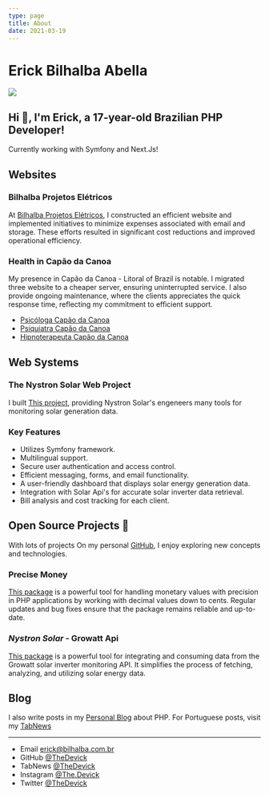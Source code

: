 ```yaml
---
type: page
title: About
date: 2021-03-19
---
```


# Erick Bilhalba Abella

<div style={{ display: 'flex', flexWrap: 'wrap', flexAlign: 'flex-start' }}>
    <img style={{ marginLeft: '0px', marginRight: '10px', borderRadius: '10%', objectFit: 'cover' }} src="https://www.gravatar.com/avatar/c4cb01ab683521cece7e52e6ea9e9262?s=200" />
    <div style={{ margin: '0px 0px 0px 0px', width: '60%', display: 'flex', flexDirection: 'column', justifyContent: 'center' }}>
        <h2 style={{ margin: '0px 0px 0px 0px' }} >Hi 👋, I'm Erick, a 17-year-old Brazilian PHP Developer!</h2>
        <p style={{ margin: '0px 0px 0px 0px' }} >Currently working with Symfony and Next.Js!</p>
    </div>
</div>

## Websites

### Bilhalba Projetos Elétricos

At [Bilhalba Projetos Elétricos](https://bilhalba.com.br/), I constructed an efficient website and implemented initiatives to minimize expenses associated with email and storage. These efforts resulted in significant cost reductions and improved operational efficiency. 

### Health in Capão da Canoa

My presence in Capão da Canoa - Litoral of Brazil is notable. I migrated three website to a cheaper server, ensuring uninterrupted service. I also provide ongoing maintenance, where the clients appreciates the quick response time, reflecting my commitment to efficient support.
- [Psicóloga Capão da Canoa](https://psicologacapaodacanoa.com.br/)
- [Psiquiatra Capão da Canoa](https://psiquiatracapaodacanoars.com.br/)
- [Hipnoterapeuta Capão da Canoa](https://hipnoterapeutacapaodacanoa.com.br/)

## Web Systems

### The Nystron Solar Web Project

I built [This project](https://solar.nystron.com.br), providing Nystron Solar's engeneers many tools for monitoring solar generation data.

### Key Features

- Utilizes Symfony framework.
- Multilingual support.
- Secure user authentication and access control.
- Efficient messaging, forms, and email functionality.
- A user-friendly dashboard that displays solar energy generation data.
- Integration with Solar Api's for accurate solar inverter data retrieval.
- Bill analysis and cost tracking for each client.

## Open Source Projects 🐘

With lots of projects On my personal [GitHub](https://github.com/TheDevick/), I enjoy exploring new concepts and technologies. 

### Precise Money

[This package](https://github.com/TheDevick/PreciseMoney) is a powerful tool for handling monetary values with precision in PHP applications by working with decimal values down to cents. Regular updates and bug fixes ensure that the package remains reliable and up-to-date.

### _Nystron Solar_ - Growatt Api

[This package](https://github.com/NystronSolar/GrowattApi) is a powerful tool for integrating and consuming data from the Growatt solar inverter monitoring API. It simplifies the process of fetching, analyzing, and utilizing solar energy data.

## Blog

I also write posts in my [Personal Blog](https://thedevick.vercel.app/posts) about PHP. For Portuguese posts, visit my [TabNews](https://www.tabnews.com.br/TheDevick)

---

- Email erick@bilhalba.com.br
- GitHub [@TheDevick](https://github.com/TheDevick)
- TabNews [@TheDevick](https://tabnews.com.br/TheDevick)
- Instagram [@The.Devick](https://instagram.com/The.Devick)
- Twitter [@TheDevick](https://twitter.com/TheDevick)

